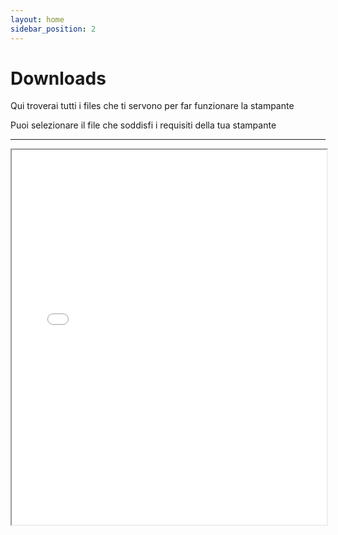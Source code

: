 ```yaml
---
layout: home
sidebar_position: 2
---
```


# Downloads

Qui troverai tutti i files che ti servono per far funzionare la stampante

Puoi selezionare il file che soddisfi i requisiti della tua stampante

* * *

<iframe src='assets/downloads/download.html' width='100%' height='600px'></iframe>
